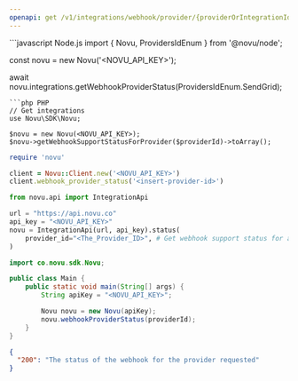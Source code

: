 ```yaml
---
openapi: get /v1/integrations/webhook/provider/{providerOrIntegrationId}/status
---
```



<ApikeyWarning />

<RequestExample>
```javascript Node.js
import { Novu, ProvidersIdEnum } from '@novu/node';

const novu = new Novu('<NOVU_API_KEY>');

await novu.integrations.getWebhookProviderStatus(ProvidersIdEnum.SendGrid);

````
```php PHP
// Get integrations
use Novu\SDK\Novu;

$novu = new Novu(<NOVU_API_KEY>);
$novu->getWebhookSupportStatusForProvider($providerId)->toArray();
````

```ruby Ruby
require 'novu'

client = Novu::Client.new('<NOVU_API_KEY>')
client.webhook_provider_status('<insert-provider-id>')
```

```python Python
from novu.api import IntegrationApi

url = "https://api.novu.co"
api_key = "<NOVU_API_KEY>"
novu = IntegrationApi(url, api_key).status(
    provider_id="<The_Provider_ID>", # Get webhook support status for a given provider using its providerID.
)
```

```java Java
import co.novu.sdk.Novu;

public class Main {
    public static void main(String[] args) {
        String apiKey = "<NOVU_API_KEY>";

        Novu novu = new Novu(apiKey);
        novu.webhookProviderStatus(providerId);
    }
}
```

</RequestExample>

<ResponseExample>

```json Response
{
  "200": "The status of the webhook for the provider requested"
}
```

</ResponseExample>

